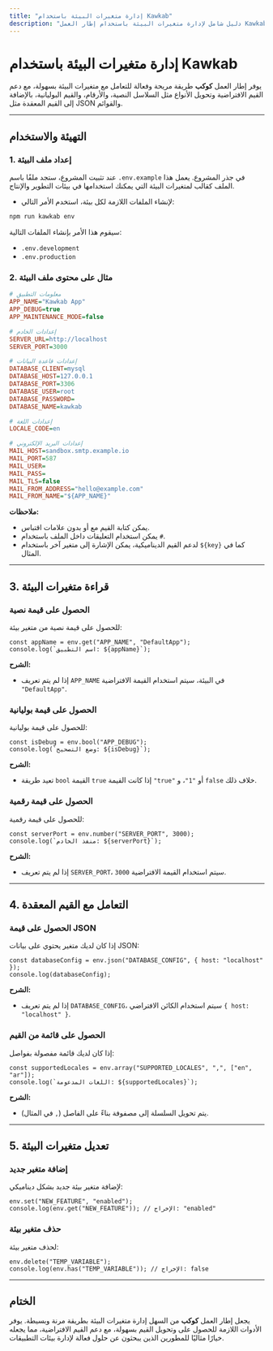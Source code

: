 ```yaml
---
title: "إدارة متغيرات البيئة باستخدام Kawkab"
description: "دليل شامل لإدارة متغيرات البيئة باستخدام إطار العمل Kawkab."
---
```


# **إدارة متغيرات البيئة باستخدام Kawkab**

يوفر إطار العمل **كوكب** طريقة مريحة وفعالة للتعامل مع متغيرات البيئة بسهولة، مع دعم القيم الافتراضية وتحويل الأنواع مثل السلاسل النصية، والأرقام، والقيم البوليانية، بالإضافة إلى القيم المعقدة مثل JSON والقوائم.

---

## **التهيئة والاستخدام**

### **1. إعداد ملف البيئة**
عند تثبيت المشروع، ستجد ملفًا باسم `.env.example` في جذر المشروع. يعمل هذا الملف كقالب لمتغيرات البيئة التي يمكنك استخدامها في بيئات التطوير والإنتاج.

- لإنشاء الملفات اللازمة لكل بيئة، استخدم الأمر التالي:

```bash
npm run kawkab env
```

سيقوم هذا الأمر بإنشاء الملفات التالية:

- `.env.development`
- `.env.production`

### **2. مثال على محتوى ملف البيئة**

```ini
# معلومات التطبيق
APP_NAME="Kawkab App"
APP_DEBUG=true
APP_MAINTENANCE_MODE=false

# إعدادات الخادم
SERVER_URL=http://localhost
SERVER_PORT=3000

# إعدادات قاعدة البيانات
DATABASE_CLIENT=mysql
DATABASE_HOST=127.0.0.1
DATABASE_PORT=3306
DATABASE_USER=root
DATABASE_PASSWORD=
DATABASE_NAME=kawkab

# إعدادات اللغة
LOCALE_CODE=en

# إعدادات البريد الإلكتروني
MAIL_HOST=sandbox.smtp.example.io
MAIL_PORT=587
MAIL_USER=
MAIL_PASS=
MAIL_TLS=false
MAIL_FROM_ADDRESS="hello@example.com"
MAIL_FROM_NAME="${APP_NAME}"
```

**ملاحظات:**
- يمكن كتابة القيم مع أو بدون علامات اقتباس.
- يمكن استخدام التعليقات داخل الملف باستخدام `#`.
- لدعم القيم الديناميكية، يمكن الإشارة إلى متغير آخر باستخدام `${key}` كما في المثال.

---

## **3. قراءة متغيرات البيئة**

### **الحصول على قيمة نصية**
للحصول على قيمة نصية من متغير بيئة:

```tsx
const appName = env.get("APP_NAME", "DefaultApp");
console.log(`اسم التطبيق: ${appName}`);
```

**الشرح:**
- إذا لم يتم تعريف `APP_NAME` في البيئة، سيتم استخدام القيمة الافتراضية `"DefaultApp"`.

### **الحصول على قيمة بوليانية**
للحصول على قيمة بوليانية:

```tsx
const isDebug = env.bool("APP_DEBUG");
console.log(`وضع التصحيح: ${isDebug}`);
```

**الشرح:**
- تعيد طريقة `bool` القيمة `true` إذا كانت القيمة `"true"` أو `"1"`، و `false` خلاف ذلك.

### **الحصول على قيمة رقمية**
للحصول على قيمة رقمية:

```tsx
const serverPort = env.number("SERVER_PORT", 3000);
console.log(`منفذ الخادم: ${serverPort}`);
```

**الشرح:**
- إذا لم يتم تعريف `SERVER_PORT`، سيتم استخدام القيمة الافتراضية `3000`.

---

## **4. التعامل مع القيم المعقدة**

### **الحصول على قيمة JSON**
إذا كان لديك متغير يحتوي على بيانات JSON:

```tsx
const databaseConfig = env.json("DATABASE_CONFIG", { host: "localhost" });
console.log(databaseConfig);
```

**الشرح:**
- إذا لم يتم تعريف `DATABASE_CONFIG`، سيتم استخدام الكائن الافتراضي `{ host: "localhost" }`.

### **الحصول على قائمة من القيم**
إذا كان لديك قائمة مفصولة بفواصل:

```tsx
const supportedLocales = env.array("SUPPORTED_LOCALES", ",", ["en", "ar"]);
console.log(`اللغات المدعومة: ${supportedLocales}`);
```

**الشرح:**
- يتم تحويل السلسلة إلى مصفوفة بناءً على الفاصل (`,` في المثال).

---

## **5. تعديل متغيرات البيئة**

### **إضافة متغير جديد**
لإضافة متغير بيئة جديد بشكل ديناميكي:

```tsx
env.set("NEW_FEATURE", "enabled");
console.log(env.get("NEW_FEATURE")); // الإخراج: "enabled"
```

### **حذف متغير بيئة**
لحذف متغير بيئة:

```tsx
env.delete("TEMP_VARIABLE");
console.log(env.has("TEMP_VARIABLE")); // الإخراج: false
```

---

## **الختام**
يجعل إطار العمل **كوكب** من السهل إدارة متغيرات البيئة بطريقة مرنة وبسيطة. يوفر الأدوات اللازمة للحصول على وتحويل القيم بسهولة، مع دعم القيم الافتراضية، مما يجعله خيارًا مثاليًا للمطورين الذين يبحثون عن حلول فعالة لإدارة بيئات التطبيقات.